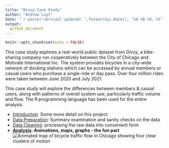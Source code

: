 ```yaml
---
title: "Divvy Case Study"
author: "Andrew Luyt"
date: "`r paste('<br>Last updated: ',format(Sys.Date(), '%A %B %d, %Y'))`"
output: 
  github_document
---
```


```r
knitr::opts_chunk$set(echo = FALSE)
```

This case study explores a real-world public dataset from *Divvy*, a
bike-sharing company run cooperatively between the City of Chicago and
Motivate International Inc. The system provides bicycles in a city-wide
network of docking stations which can be accessed by annual members or
casual users who purchase a single-ride or day pass. Over four
million rides were taken between June 2020 and July 2021.

This case study will explore the differences between members & casual
users, along with patterns of overall system use, particularly traffic volume and flow.
The R programming language has been used for the entire analysis.

- [Introduction](introduction.md): Some more detail on this project
- [Data Preparation](prepare-data.md): Summary examination and sanity checks on the data
- [Data Cleaning](process-bikeshare-data.md): processing the raw data into convenient form
- **[Analysis](analysis-report.md): Animations, maps, graphs - the fun part**
<br>![Animated map of bicycle traffic flow in Chicago showing four clear clusters of motion](analysis-report_files/figure-gfm/all traffic flow mapped fine detail zoomed-1.gif)




